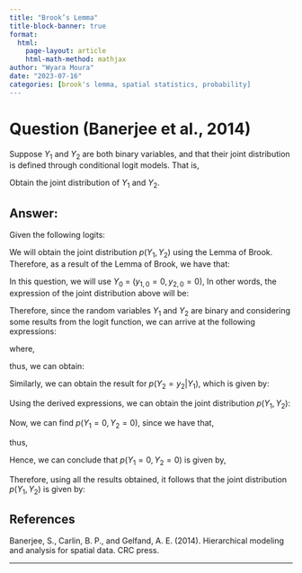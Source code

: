 ```yaml
---
title: "Brook’s Lemma"
title-block-banner: true
format:
  html:
    page-layout: article
    html-math-method: mathjax
author: "Wyara Moura"
date: "2023-07-16"
categories: [brook's lemma, spatial statistics, probability]
---
```


# Question (Banerjee et al., 2014)

Suppose $Y_{1}$ and $Y_{2}$ are both binary variables, and that their joint distribution is defined through conditional logit models. That is,

```{=tex}
\begin{equation*}
\begin{array}{lclllll}
\log \left[ \dfrac{p(Y_{1} = 1 | Y_{2})}{p(Y_{1} = 0 | Y_{2})} \right] & = & \alpha_{0} + \alpha_{1}Y_{2} & \mbox{and} &  \log \left[ \dfrac{p(Y_{2} = 1 | Y_{1})}{p(Y_{2} = 0 | Y_{1})} \right] & = & \beta_{0} + \beta_{1}Y_{1}\\[12pt]
\end{array}
\end{equation*}
```
Obtain the joint distribution of $Y_{1}$ and $Y_{2}$.

## Answer:

Given the following logits:

```{=tex}
\begin{equation*}
\begin{array}{lclllll}
\log \left[ \dfrac{p(Y_{1} = 1 | Y_{2})}{p(Y_{1} = 0 | Y_{2})} \right] & = & \alpha_{0} + \alpha_{1}Y_{2} & , &  \log \left[ \dfrac{p(Y_{2} = 1 | Y_{1})}{p(Y_{2} = 0 | Y_{1})} \right] & = & \beta_{0} + \beta_{1}Y_{1}\\[12pt]
\end{array}
\end{equation*}
```
We will obtain the joint distribution $p(Y_{1}, Y_{2})$ using the Lemma of Brook. Therefore, as a result of the Lemma of Brook, we have that:

```{=tex}
\begin{equation*}
\begin{array}{lrlll}
p(Y_{1}, Y_{2}) & = &\dfrac{p(Y_{1}|Y_{2})}{p(Y_{1}=y_{1,0}|Y_{2})}\cdot \dfrac{p(Y_{2}|Y_{1}=y_{1,0})}{p(Y_{2}=y_{2,0}|Y_{1}=y_{1,0})}\cdot p(Y_{1}=y_{1,0}, Y_{2}=y_{2,0})\\[15pt]

\end{array}
\end{equation*}
```
In this question, we will use $Y_{0}$ = ($y_{1,0}=0, y_{2,0}=0$), In other words, the expression of the joint distribution above will be:

```{=tex}
\begin{equation*}
\begin{array}{lrlll}
p(Y_{1}, Y_{2}) & = &\dfrac{p(Y_{1}|Y_{2})}{p(Y_{1}=0|Y_{2})}\cdot \dfrac{p(Y_{2}|Y_{1}=0)}{p(Y_{2}=0|Y_{1}=0)}\cdot p(Y_{1}=0, Y_{2}=0) \\[12pt]
\end{array}
\end{equation*}
```
Therefore, since the random variables $Y_{1}$ and $Y_{2}$ are binary and considering some results from the logit function, we can arrive at the following expressions:

```{=tex}
\begin{equation*}
\begin{array}{lclllll}
\dfrac{p(Y_{1} = 1 | Y_{2})}{p(Y_{1} = 0 | Y_{2})} & = & \exp{\{\alpha_{0} + \alpha_{1}Y_{2}\}} & , &  \dfrac{p(Y_{2} = 1 | Y_{1})}{p(Y_{2} = 0 | Y_{1})} & = & \exp{\{\beta_{0} + \beta_{1}Y_{1}\}}\\[12pt]
\end{array}
\end{equation*}
```
\noindent where,

```{=tex}
\begin{equation*}
\begin{array}{lclllll}
p(Y_{1} = 1 | Y_{2}) & = & \dfrac{\exp{\{\alpha_{0} + \alpha_{1}Y_{2}\}}}{1 + \exp{\{\alpha_{0} + \alpha_{1}Y_{2}\}}} \\[15pt]

p(Y_{2} = 1 | Y_{1}) & = & \dfrac{\exp{\{\beta_{0} + \beta_{1}Y_{1}\}}}{1 + \exp{\{\beta_{0} + \beta_{1}Y_{1}\}}}\\[12pt]
\end{array}
\end{equation*}
```
\noindent thus, we can obtain:

```{=tex}
\begin{equation*}
\begin{array}{lclllll}
p(Y_{1} = y_{1} | Y_{2} = y_{2}) & = & \left[\dfrac{\exp{\{\alpha_{0} + \alpha_{1}y_{2}\}}}{1 + \exp{\{\alpha_{0} + \alpha_{1}y_{2}\}}}\right]^{y_{1}}\left[1 - \dfrac{\exp{\{\alpha_{0} + \alpha_{1}y_{2}\}}}{1 + \exp{\{\alpha_{0} + \alpha_{1}y_{2}\}}}\right]^{1 - y_{1}} \\[15pt]

& = & \left[\dfrac{\exp{\{\alpha_{0} + \alpha_{1}y_{2}\}}}{1 + \exp{\{\alpha_{0} + \alpha_{1}y_{2}\}}}\right]^{y_{1}}\left[\dfrac{1 + \exp{\{\alpha_{0} + \alpha_{1}y_{2}\} - \exp{\{\alpha_{0} + \alpha_{1}y_{2}\}}}}{1 + \exp{\{\alpha_{0} + \alpha_{1}y_{2}\}}}\right]^{1 - y_{1}} \\[15pt]

& = & \left[\dfrac{\exp{\{\alpha_{0} + \alpha_{1}y_{2}\}}}{1 + \exp{\{\alpha_{0} + \alpha_{1}y_{2}\}}}\right]^{y_{1}}\left[\dfrac{1}{1 + \exp{\{\alpha_{0} + \alpha_{1}y_{2}\}}}\right]^{1 - y_{1}} \\[15pt]


& = & \left(\exp{\{\alpha_{0} + \alpha_{1}y_{2}\}}\right)^{y_{1}}\left(1 + \exp{\{\alpha_{0} + \alpha_{1}y_{2}\}}\right)^{-y_{1} - 1 + y_{1}} \\[15pt]

& = & \dfrac{\left(\exp{\{\alpha_{0} + \alpha_{1}y_{2}\}}\right)^{y_{1}}}{\left(1 + \exp{\{\alpha_{0} + \alpha_{1}y_{2}\}}\right)} \\[15pt]
\end{array}
\end{equation*}
```
Similarly, we can obtain the result for $p(Y_{2}=y_{2}|Y_{1})$, which is given by:

```{=tex}
\begin{equation*}
\begin{array}{lclllll}
p(Y_{2} = y_{2} | Y_{1} = y_{1}) & = & \left[\dfrac{\exp{\{\beta_{0} + \beta_{1}y_{1}\}}}{1 + \exp{\{\beta_{0} + \beta_{1}y_{1}\}}}\right]^{y_{2}}\left[1 - \dfrac{\exp{\{\beta_{0} + \beta_{1}y_{1}\}}}{1 + \exp{\{\beta_{0} + \beta_{1}y_{1}\}}}\right]^{1 - y_{2}} \\[15pt]

& = & \left[\dfrac{\exp{\{\beta_{0} + \beta_{1}y_{1}\}}}{1 + \exp{\{\beta_{0} + \beta_{1}y_{1}\}}}\right]^{y_{2}}\left[\dfrac{1}{1 + \exp{\{\beta_{0} + \beta_{1}y_{1}\}}}\right]^{1 - y_{2}} \\[15pt]

& = & \dfrac{\left(\exp{\{\beta_{0} + \beta_{1}y_{1}\}}\right)^{y_{2}}}{\left(1 + \exp{\{\beta_{0} + \beta_{1}y_{1}\}}\right)} \\[15pt]
\end{array}
\end{equation*}
```
Using the derived expressions, we can obtain the joint distribution $p(Y_{1}, Y_{2})$:

```{=tex}
\begin{equation*}
\begin{array}{lrlll}
p(Y_{1} = y_{1}, Y_{2} = y_{2}) & = &\dfrac{p(Y_{1}= y_{1}|Y_{2}= y_{2})}{p(Y_{1}=0|Y_{2}= y_{2})}\cdot \dfrac{p(Y_{2}=y_{2}|Y_{1}=0)}{p(Y_{2}=0|Y_{1}=0)}\cdot p(Y_{1}=0, Y_{2}=0) \\[15pt]

& = & \dfrac{\dfrac{\left(\exp{\{\alpha_{0} + \alpha_{1}y_{2}\}}\right)^{y_{1}}}{\left(1 + \exp{\{\alpha_{0} + \alpha_{1}y_{2}\}}\right)}}{\dfrac{1}{1 + \exp{\{\alpha_{0} + \alpha_{1}y_{2}\}}}} \cdot  \dfrac{\dfrac{\left(\exp{\{\beta_{0}\}}\right)^{y_{2}}}{\left(1 + \exp{\{\beta_{0}\}}\right)}}{\dfrac{1}{\left(1 + \exp{\{\beta_{0}\}}\right)}} \cdot p(Y_{1}=0, Y_{2}=0)  \\[15pt]

& = & \left(\exp{\{\alpha_{0} + \alpha_{1}y_{2}\}}\right)^{y_{1}} \cdot  \left(\exp{\{\beta_{0}\}}\right)^{y_{2}} \cdot p(Y_{1}=0, Y_{2}=0) \\[15pt]
\end{array}
\end{equation*}
```
Now, we can find $p(Y_{1}=0, Y_{2}=0)$, since we have that,

```{=tex}
\begin{equation*}
\begin{array}{rclllll}
\displaystyle\sum_{y_{1}=0}^{1} \displaystyle\sum_{y_{2}=0}^{1}p(Y_{1} = y_{1}, Y_{2} = y_{2}) & = & 1\\[15pt]
\end{array}
\end{equation*}
```
\noindent thus,

```{=tex}
\begin{equation*}
\begin{array}{rclllll}
\displaystyle\sum_{y_{1}=0}^{1} \displaystyle\sum_{y_{2}=0}^{1}\left(\exp{\{\alpha_{0} + \alpha_{1}y_{2}\}}\right)^{y_{1}} \cdot  \left(\exp{\{\beta_{0}\}}\right)^{y_{2}} \cdot p(Y_{1}=0, Y_{2}=0) & = & 1\\[15pt]

\end{array}
\end{equation*}
```
```{=tex}
\begin{equation*}
\begin{array}{rclllll}
p(Y_{1}=0, Y_{2}=0) \left[ \left(\exp{\{\alpha_{0} + \alpha_{1}\cdot0\}}\right)^{0} \cdot  \left(\exp{\{\beta_{0}\}}\right)^{0} \right. + \\[15pt]

\left. + \left(\exp{\{\alpha_{0} + \alpha_{1}\cdot 0\}}\right)^{1} \cdot  \left(\exp{\{\beta_{0}\}}\right)^{0} + \left(\exp{\{\alpha_{0} + \alpha_{1}\cdot 1\}}\right)^{0} \cdot  \left(\exp{\{\beta_{0}\}}\right)^{1}\right]  . + \\[15pt]

\left. + \left(\exp{\{\alpha_{0} + \alpha_{1}\cdot 1\}}\right)^{1} \cdot  \left(\exp{\{\beta_{0}\}}\right)^{1}\right]
& = & 1\\[15pt]
\end{array}
\end{equation*}
```
Hence, we can conclude that $p(Y_{1}=0, Y_{2}=0)$ is given by,

```{=tex}
\begin{equation*}
\begin{array}{lrlll}

p(Y_{1}=0, Y_{2}=0) & = &  \left[1 + \exp{\{\alpha_{0}\}} + \exp{\{\beta_{0}\}} + \exp{\{\alpha_{0} + \alpha_{1}\}}\exp{\{\beta_{0}\}}\right]^{-1}\\[15pt]

\end{array}
\end{equation*}
```
Therefore, using all the results obtained, it follows that the joint distribution $p(Y_{1}, Y_{2})$ is given by:

```{=tex}
\begin{equation*}
\begin{array}{lrlll}
p(Y_{1} = y_{1}, Y_{2} = y_{2}) & = & \left(\exp{\{\alpha_{0} + \alpha_{1}y_{2}\}}\right)^{y_{1}} \cdot  \left(\exp{\{\beta_{0}\}}\right)^{y_{2}} \cdot p(Y_{1}=0, Y_{2}=0) \\[15pt]

p(Y_{1} = y_{1}, Y_{2} = y_{2}) & = & \dfrac{\left(\exp{\{\alpha_{0} + \alpha_{1}y_{2}\}}\right)^{y_{1}} \cdot  \left(\exp{\{\beta_{0}\}}\right)^{y_{2}}}{\left[1 + \exp{\{\alpha_{0}\}} + \exp{\{\beta_{0}\}} + \exp{\{\alpha_{0} + \alpha_{1}\}}\exp{\{\beta_{0}\}}\right]} \\[15pt]
\end{array}
\end{equation*}
```
## References

Banerjee, S., Carlin, B. P., and Gelfand, A. E. (2014). Hierarchical modeling and analysis for spatial data. CRC press.

------------------------------------------------------------------------

